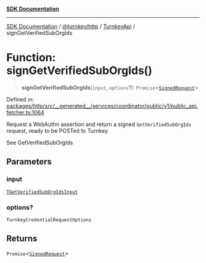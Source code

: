 [**SDK Documentation**](../../../../../README.mdx)

***

[SDK Documentation](../../../../../packages.mdx) / [@turnkey/http](../../../README.mdx) / [TurnkeyApi](../README.mdx) / signGetVerifiedSubOrgIds

# Function: signGetVerifiedSubOrgIds()

> **signGetVerifiedSubOrgIds**(`input`, `options`?): `Promise`\<[`SignedRequest`](../../../type-aliases/SignedRequest.mdx)\>

Defined in: [packages/http/src/\_\_generated\_\_/services/coordinator/public/v1/public\_api.fetcher.ts:1064](https://github.com/tkhq/sdk/blob/e1b1a69bdd608320aaf03cc2dbbf68dc0c52b28d/packages/http/src/__generated__/services/coordinator/public/v1/public_api.fetcher.ts#L1064)

Request a WebAuthn assertion and return a signed `GetVerifiedSubOrgIds` request, ready to be POSTed to Turnkey.

See GetVerifiedSubOrgIds

## Parameters

### input

[`TGetVerifiedSubOrgIdsInput`](../type-aliases/TGetVerifiedSubOrgIdsInput.mdx)

### options?

`TurnkeyCredentialRequestOptions`

## Returns

`Promise`\<[`SignedRequest`](../../../type-aliases/SignedRequest.mdx)\>
